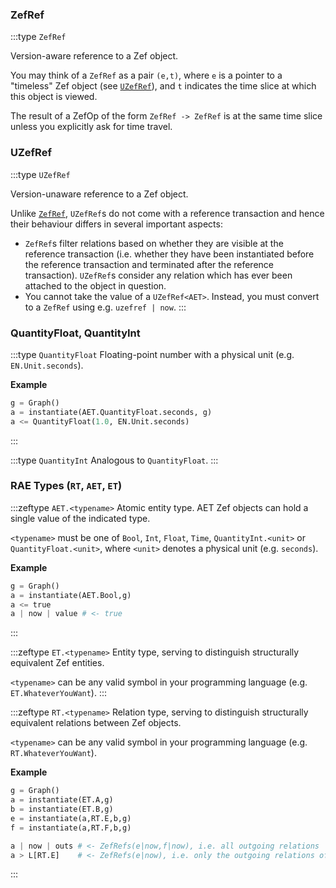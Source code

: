 ### ZefRef

:::type `ZefRef`

Version-aware reference to a Zef object.

You may think of a `ZefRef` as a pair `(e,t)`, where `e` is a pointer to a "timeless" Zef object (see [`UZefRef`](#uzefref)), and `t` indicates the time slice at which this object is viewed.

The result of a ZefOp of the form `ZefRef -> ZefRef` is at the same time slice unless you explicitly ask for time travel.

### UZefRef

:::type `UZefRef`

Version-unaware reference to a Zef object.

Unlike [`ZefRef`](#zefref), `UZefRef`s do not come with a reference transaction and hence their behaviour differs in several important aspects:
- `ZefRef`s filter relations based on whether they are visible at the reference transaction (i.e. whether they have been instantiated before the reference transaction and terminated after the reference transaction). `UZefRef`s consider any relation which has ever been attached to the object in question.
- You cannot take the value of a `UZefRef<AET>`. Instead, you must convert to a `ZefRef` using e.g. `uzefref | now`.
:::





### QuantityFloat, QuantityInt

:::type `QuantityFloat`
Floating-point number with a physical unit (e.g. `EN.Unit.seconds`).

**Example**
```python
g = Graph()
a = instantiate(AET.QuantityFloat.seconds, g)
a <= QuantityFloat(1.0, EN.Unit.seconds)
```
:::

:::type `QuantityInt`
Analogous to `QuantityFloat`.
:::









### RAE Types (`RT`, `AET`, `ET`)

:::zeftype `AET.<typename>`
Atomic entity type. AET Zef objects can hold a single value of the indicated type.

`<typename>` must be one of `Bool`, `Int`, `Float`, `Time`, `QuantityInt.<unit>` or `QuantityFloat.<unit>`, where `<unit>` denotes a physical unit (e.g. `seconds`).

**Example**

```python
g = Graph()
a = instantiate(AET.Bool,g)
a <= true
a | now | value # <- true
```
:::

:::zeftype `ET.<typename>`
Entity type, serving to distinguish structurally equivalent Zef entities.

`<typename>` can be any valid symbol in your programming language (e.g. `ET.WhateverYouWant`).
:::

:::zeftype `RT.<typename>`
Relation type, serving to distinguish structurally equivalent relations between Zef objects.

`<typename>` can be any valid symbol in your programming language (e.g. `RT.WhateverYouWant`).

**Example**
```python
g = Graph()
a = instantiate(ET.A,g)
b = instantiate(ET.B,g)
e = instantiate(a,RT.E,b,g)
f = instantiate(a,RT.F,b,g)

a | now | outs # <- ZefRefs(e|now,f|now), i.e. all outgoing relations
a > L[RT.E]    # <- ZefRefs(e|now), i.e. only the outgoing relations of type RT.E
```
:::








